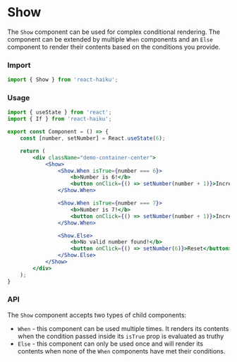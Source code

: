 # Show

The `Show` component can be used for complex conditional rendering. The component can be extended by multiple `When` components and an `Else` component to render their contents based on the conditions you provide. 

### Import

```jsx
import { Show } from 'react-haiku';
```

### Usage


<ShowDemo />

```jsx
import { useState } from 'react';
import { If } from 'react-haiku';

export const Component = () => {
    const [number, setNumber] = React.useState(6);

    return (
        <div className="demo-container-center">
            <Show>
                <Show.When isTrue={number === 6}>
                    <b>Number is 6!</b>
                    <button onClick={() => setNumber(number + 1)}>Increment</button>
                </Show.When>

                <Show.When isTrue={number === 7}>
                    <b>Number is 7!</b>
                    <button onClick={() => setNumber(number + 1)}>Increment</button>
                </Show.When>

                <Show.Else>
                    <b>No valid number found!</b>
                    <button onClick={() => setNumber(6)}>Reset</button>
                </Show.Else>
            </Show>
        </div>
    );
}
```

### API

The `Show` component accepts two types of child components:

- `When` - this component can be used multiple times. It renders its contents when the condition passed inside its `isTrue` prop is evaluated as truthy
- `Else` - this component can only be used once and will render its contents when none of the `When` components have met their conditions.